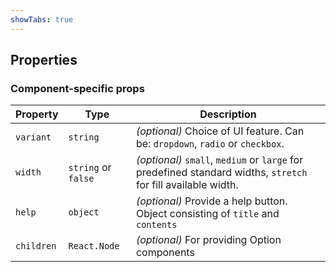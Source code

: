 ```yaml
---
showTabs: true
---
```



## Properties

<StandardProperties type="number | string" />

### Component-specific props

| Property   | Type                | Description                                                                                                   |
| ---------- | ------------------- | ------------------------------------------------------------------------------------------------------------- |
| `variant`  | `string`            | _(optional)_ Choice of UI feature. Can be: `dropdown`, `radio` or `checkbox`.                                 |
| `width`    | `string` or `false` | _(optional)_ `small`, `medium` or `large` for predefined standard widths, `stretch` for fill available width. |
| `help`     | `object`            | _(optional)_ Provide a help button. Object consisting of `title` and `contents`                               |
| `children` | `React.Node`        | _(optional)_ For providing Option components                                                                  |
